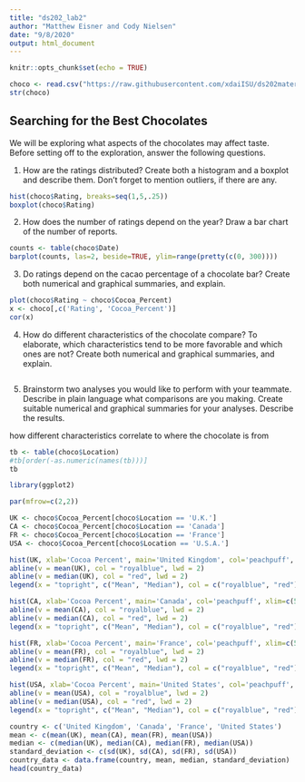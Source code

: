```yaml
---
title: "ds202_lab2"
author: "Matthew Eisner and Cody Nielsen"
date: "9/8/2020"
output: html_document
---
```


```r
knitr::opts_chunk$set(echo = TRUE)
```

```r
choco <- read.csv("https://raw.githubusercontent.com/xdaiISU/ds202materials/master/hwlabs/data/choco.csv") 
str(choco)
```

## Searching for the Best Chocolates

We will be exploring what aspects of the chocolates may affect taste. Before setting off to the exploration, answer the following questions.

1. How are the ratings distributed? Create both a histogram and a boxplot and describe them. Don’t forget to mention outliers, if there are any.

```r
hist(choco$Rating, breaks=seq(1,5,.25))
boxplot(choco$Rating)
```

2. How does the number of ratings depend on the year? Draw a bar chart of the number of reports.

```r
counts <- table(choco$Date)
barplot(counts, las=2, beside=TRUE, ylim=range(pretty(c(0, 300))))
```

3. Do ratings depend on the cacao percentage of a chocolate bar? Create both numerical and graphical summaries, and explain.

```r
plot(choco$Rating ~ choco$Cocoa_Percent)
x <- choco[,c('Rating', 'Cocoa_Percent')]
cor(x)
```

4. How do different characteristics of the chocolate compare? To elaborate, which characteristics tend to be more favorable and which ones are not? Create both numerical and graphical summaries, and explain.

```r

```

5. Brainstorm two analyses you would like to perform with your teammate. Describe in plain language what comparisons are you making. Create suitable numerical and graphical summaries for your analyses. Describe the results.

how different characteristics correlate to where the chocolate is from

```r
tb <- table(choco$Location)
#tb[order(-as.numeric(names(tb)))]
tb
```

```r
library(ggplot2)

par(mfrow=c(2,2))

UK <- choco$Cocoa_Percent[choco$Location == 'U.K.']
CA <- choco$Cocoa_Percent[choco$Location == 'Canada']
FR <- choco$Cocoa_Percent[choco$Location == 'France']
USA <- choco$Cocoa_Percent[choco$Location == 'U.S.A.']

hist(UK, xlab='Cocoa Percent', main='United Kingdom', col='peachpuff', ylim=c(0,60), xlim=c(50,100))
abline(v = mean(UK), col = "royalblue", lwd = 2)
abline(v = median(UK), col = "red", lwd = 2)
legend(x = "topright", c("Mean", "Median"), col = c("royalblue", "red"), lwd = c(2, 2))

hist(CA, xlab='Cocoa Percent', main='Canada', col='peachpuff', xlim=c(50,100))
abline(v = mean(CA), col = "royalblue", lwd = 2)
abline(v = median(CA), col = "red", lwd = 2)
legend(x = "topright", c("Mean", "Median"), col = c("royalblue", "red"), lwd = c(2, 2))

hist(FR, xlab='Cocoa Percent', main='France', col='peachpuff', xlim=c(50,100))
abline(v = mean(FR), col = "royalblue", lwd = 2)
abline(v = median(FR), col = "red", lwd = 2)
legend(x = "topright", c("Mean", "Median"), col = c("royalblue", "red"), lwd = c(2, 2))

hist(USA, xlab='Cocoa Percent', main='United States', col='peachpuff', xlim=c(50,100), ylim=c(0,500))
abline(v = mean(USA), col = "royalblue", lwd = 2)
abline(v = median(USA), col = "red", lwd = 2)
legend(x = "topright", c("Mean", "Median"), col = c("royalblue", "red"), lwd = c(2, 2))

country <- c('United Kingdom', 'Canada', 'France', 'United States')
mean <- c(mean(UK), mean(CA), mean(FR), mean(USA))
median <- c(median(UK), median(CA), median(FR), median(USA))
standard_deviation <- c(sd(UK), sd(CA), sd(FR), sd(USA))
country_data <- data.frame(country, mean, median, standard_deviation)
head(country_data)
```
